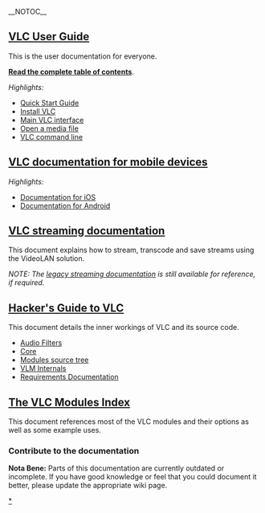 {{Languages}}
__NOTOC__ 
<!-- Beginning of the banner section -->
{{Banner
|welcome to=VideoLAN's Documentation
|description=The reference documentation on VideoLAN's projects.
<div id="articlecount" style="font-size: 90%;">Articles under the [https://www.gnu.org/copyleft/gpl.html GNU General Public License] only.</div>
<!-- Default Template:Banner links show here -->
}}
<!-- End of the banner section -->

== [[Documentation:User Guide|VLC User Guide]]  ==
This is the {{VLC}} user documentation for everyone.

'''[[Documentation:User_Guide|Read the complete table of contents]]'''.

''Highlights:''
* [[Documentation:Quick_start_guide|Quick Start Guide]]
* [[Documentation:Installing_VLC|Install VLC]]
* [[Documentation:Interface|Main VLC interface]]
* [[Documentation:Open_Media|Open a media file]]
* [[Documentation:Command_line|VLC command line]]

== [[:Category:Mobile_documentation|VLC documentation for mobile devices]]  ==

''Highlights:''
* [[Documentation:IOS|Documentation for iOS]]
* [[Documentation:Android|Documentation for Android]]

== [[Documentation:Streaming HowTo New|VLC streaming documentation]]  ==
This document explains how to stream, transcode and save streams using the VideoLAN solution.

''NOTE: The [[Documentation:Streaming HowTo|legacy streaming documentation]] is still available for reference, if required.''

== [[Hacker Guide|Hacker's Guide to VLC]] ==

This document details the inner workings of VLC and its source code.
* [[Hacker Guide/Audio Filters|Audio Filters]]
* [[Hacker Guide/Core|Core]]
* [[Hacker Guide/Modules source tree|Modules source tree]]
* [[Hacker Guide/VLM Internals|VLM Internals]]
* [https://dl.dropboxusercontent.com/u/90125358/VLC%20Requirements%20Documentation.rar Requirements Documentation]

== [[Documentation:Modules|The VLC Modules Index]] ==

This document references most of the VLC modules and their options as well as some example uses.


=== Contribute to the documentation ===
'''Nota Bene:''' Parts of this documentation are currently outdated or incomplete. If you have good knowledge or feel that you could document it better, please update the appropriate wiki page.

{{Documentation}}

[[Category:Documentation|*]]<!-- This modifies the sortkey -->